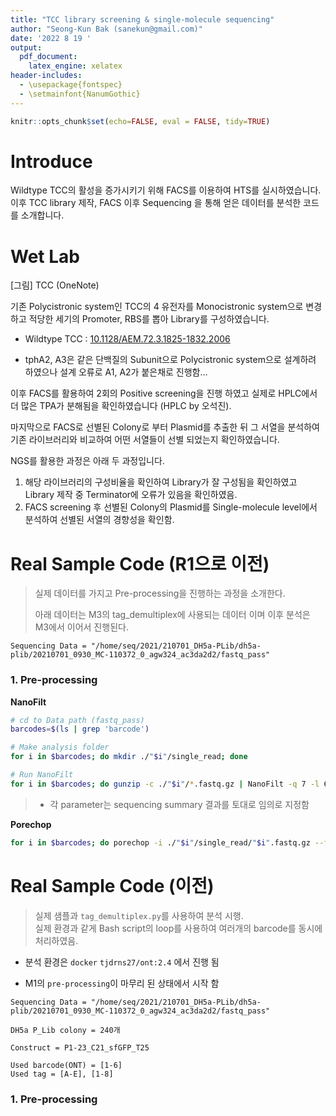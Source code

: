 ```yaml
---
title: "TCC library screening & single-molecule sequencing"
author: "Seong-Kun Bak (sanekun@gmail.com)"
date: '2022 8 19 '
output:
  pdf_document:
    latex_engine: xelatex
header-includes:
  - \usepackage{fontspec}
  - \setmainfont{NanumGothic}
---
```


```r
knitr::opts_chunk$set(echo=FALSE, eval = FALSE, tidy=TRUE)
```

# Introduce

Wildtype TCC의 활성을 증가시키기 위해 FACS를 이용하여 HTS를 실시하였습니다. 이후 TCC library 제작, FACS 이후 Sequencing 을 통해 얻은 데이터를 분석한 코드를 소개합니다.

# Wet Lab

[그림] TCC (OneNote)

기존 Polycistronic system인 TCC의 4 유전자를 Monocistronic system으로 변경하고 적당한 세기의 Promoter, RBS를 뽑아 Library를 구성하였습니다.

-   Wildtype TCC : [10.1128/AEM.72.3.1825-1832.2006](https://doi.org/10.1128/aem.72.3.1825-1832.2006)

-   tphA2, A3은 같은 단백질의 Subunit으로 Polycistronic system으로 설계하려 하였으나 설계 오류로 A1, A2가 붙은채로 진행함...

이후 FACS를 활용하여 2회의 Positive screening을 진행 하였고 실제로 HPLC에서 더 많은 TPA가 분해됨을 확인하였습니다 (HPLC by 오석진).

마지막으로 FACS로 선별된 Colony로 부터 Plasmid를 추출한 뒤 그 서열을 분석하여 기존 라이브러리와 비교하여 어떤 서열들이 선별 되었는지 확인하였습니다.

NGS를 활용한 과정은 아래 두 과정입니다.

1.  해당 라이브러리의 구성비율을 확인하여 Library가 잘 구성됨을 확인하였고 Library 제작 중 Terminator에 오류가 있음을 확인하였음.
2.  FACS screening 후 선별된 Colony의 Plasmid를 Single-molecule level에서 분석하여 선별된 서열의 경향성을 확인함.

# Real Sample Code (R1으로 이전)

> 실제 데이터를 가지고 Pre-processing을 진행하는 과정을 소개한다.
>
> 아래 데이터는 M3의 tag_demultiplex에 사용되는 데이터 이며 이후 분석은 M3에서 이어서 진행된다.

    Sequencing Data = "/home/seq/2021/210701_DH5a-PLib/dh5a-plib/20210701_0930_MC-110372_0_agw324_ac3da2d2/fastq_pass"

### 1. Pre-processing

**NanoFilt**

```bash
# cd to Data path (fastq_pass)
barcodes=$(ls | grep 'barcode')

# Make analysis folder
for i in $barcodes; do mkdir ./"$i"/single_read; done

# Run NanoFilt
for i in $barcodes; do gunzip -c ./"$i"/*.fastq.gz | NanoFilt -q 7 -l 600 --maxlength 1500 | gzip > ./"$i"/single_read/"$i".fastq.gz; done
```

> -   각 parameter는 sequencing summary 결과를 토대로 임의로 지정함

**Porechop**

```bash
for i in $barcodes; do porechop -i ./"$i"/single_read/"$i".fastq.gz --format fastq.gz | gzip > ./"$i"/single_read/trim.fastq.gz; done
```

# 

# Real Sample Code (이전)

> 실제 샘플과 `tag_demultiplex.py`를 사용하여 분석 시행.\
> 실제 환경과 같게 Bash script의 loop를 사용하여 여러개의 barcode를 동시에 처리하였음.

-   분석 환경은 `docker` `tjdrns27/ont:2.4` 에서 진행 됨

-   M1의 `pre-processing`이 마무리 된 상태에서 시작 함

<!-- -->

    Sequencing Data = "/home/seq/2021/210701_DH5a-PLib/dh5a-plib/20210701_0930_MC-110372_0_agw324_ac3da2d2/fastq_pass"

    DH5a P_Lib colony = 240개

    Construct = P1-23_C21_sfGFP_T25

    Used barcode(ONT) = [1-6]
    Used tag = [A-E], [1-8]

### 1. Pre-processing
